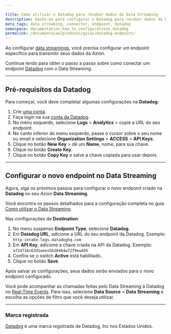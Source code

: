 ```yaml
---

title: Como utilizar o Datadog para receber dados do Data Streaming
description: Hands-on para configurar o Datadog para receber dados do Data Streaming.
meta_tags: data streaming, connector, endpoint, datadog
namespace: documentation_how_to_configurations_datadog
permalink: /documentacao/produtos/guias/datadog-endpoint/
---
```


Ao configurar [data streamings](/pt-br/documentacao/produtos/data-streaming/), você precisa configurar um endpoint específico para transmitir seus dados da Azion.

Continue lendo para obter o passo a passo sobre como conectar um endpoint [Datadog](https://www.datadoghq.com/) com o Data Streaming.

---

## Pré-requisitos da Datadog

Para começar, você deve completar algumas configurações na **Datadog**:

1. Crie [uma conta](https://www.datadoghq.com/).
2. Faça login na sua [conta da Datadog](https://app.datadoghq.com/account/login).
3. No menu esquerdo, selecione **Logs** >⁠ **Analytics** > copie a URL do seu endpoint.
4. No canto inferior do menu esquerdo, passe o cursor sobre o seu nome ou email e selecione **Organization Settings** > **ACCESS** > **API Keys**.
5. Clique no botão **New Key** > dê um **Name**, nome, para sua chave.
6. Clique no botão **Create Key**.
7. Clique no botão **Copy Key** e salve a chave copiada para usar depois.

---

## Configurar o novo endpoint no ⁠Data Streaming

Agora, siga os próximos passos para configurar o novo endpoint criado na **Datadog** no seu Azion **Data Streaming**.

Você encontra os passos detalhados para a configuração completa no guia [Como utilizar o Data Streaming](/pt-br/documentacao/produtos/guias/como-usar-data-streaming/).

Nas configurações de **Destination**:

1. No menu suspenso **Endpoint Type**, selecione **Datadog**.
2. Em **Datadog URL**, adicione a URL do seu endpoint da Datadog. Exemplo: `http-intake.logs.datadoghq.com`
3. Em **API ⁠Key**, adicione a chave criada na API⁠ da Datadog. Exemplo: `a724716c63d1eeos5b20464w72f9ew495`
4. Confira se o switch **Active** está habilitado.
5. Clique no botão **Save**.

Após salvar as configurações, seus dados serão enviados para o novo endpoint configurado.

Você pode acompanhar as chamadas feitas pelo Data Streaming à Datadog no [Real-Time Events](/pt-br/documentacao/produtos/real-time-events/). Para isso, selecione **Data Source** > **Data Streaming** e escolha as opções de filtro que você deseja utilizar.

---

### Marca registrada

[Datadog](https://docs.datadoghq.com/) é uma marca registrada de Datadog, Inc nos Estados Unidos.

